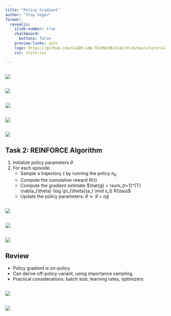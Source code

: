 ```yaml
---
title: "Policy Gradient"
author: "Itay Segev"
format:
  revealjs: 
    slide-number: true
    chalkboard: 
      buttons: false
    preview-links: auto
    logo: https://github.com/CLAIR-LAB-TECHNION/CLAI/blob/main/tutorials/assets/CLAIR_logo.png?raw=true
    css: style.css

--- 
```


 
##  {background="#43464B" background-image="https://github.com/CLAIR-LAB-TECHNION/CLAI/blob/main/tutorials/assets/reward_hypothesis.jpeg?raw=true"}


##  {background="#43464B" background-image="https://github.com/CLAIR-LAB-TECHNION/CLAI/blob/main/tutorials/assets/tut04_Reward.png?raw=true"}

 

##  {background="#43464B" background-image="https://github.com/CLAIR-LAB-TECHNION/CLAI/blob/main/tutorials/assets/tut04_rl_anatomy.png?raw=true"}



## {background="#43464B" background-image="https://github.com/CLAIR-LAB-TECHNION/CLAI/blob/main/tutorials/assets/tut04_pg_scheme.png?raw=true"}

## 


![](https://github.com/CLAIR-LAB-TECHNION/CLAI/blob/main/tutorials/assets/tut04_objective_func_1.png?raw=true)

## 


![](https://github.com/CLAIR-LAB-TECHNION/CLAI/blob/main/tutorials/assets/tut04_objective_func_2.png?raw=true)

## 


![](https://github.com/CLAIR-LAB-TECHNION/CLAI/blob/main/tutorials/assets/tut04_objective_func_3.png?raw=true)

##

```{=tex}
\begin{align*}
\nabla_{\theta} J(\pi_{\theta}) &= \nabla_{\theta} \mathbb{E}_{\tau \sim \pi_{\theta}}[R(\tau)] \\
&= \nabla_{\theta} \int_{\tau} P(\tau|\theta) R(\tau) \quad \text{(Expand expectation)} \\
&= \int_{\tau} \nabla_{\theta} P(\tau|\theta) R(\tau) \quad \text{(Bring gradient under integral)} \\
&= \int_{\tau} P(\tau|\theta) \nabla_{\theta} \log P(\tau|\theta) R(\tau) \quad \text{(Log-derivative trick)} \\
&= \mathbb{E}_{\tau \sim \pi_{\theta}}[\nabla_{\theta} \log P(\tau|\theta) R(\tau)] \quad \text{(Return to expectation)} \\
\therefore \nabla_{\theta} J(\pi_{\theta}) &= \mathbb{E}_{\tau \sim \pi_{\theta}} \left[ \sum_{t=0}^{T} \nabla_{\theta} \log \pi_{\theta}(a_t |s_t) R(\tau) \right]
\end{align*}
```

## 


![](https://github.com/CLAIR-LAB-TECHNION/CLAI/blob/main/tutorials/assets/tut04_pg_one_tj.png?raw=true)

## 


![](https://github.com/CLAIR-LAB-TECHNION/CLAI/blob/main/tutorials/assets/tut04_pg_multiple.png?raw=true)

## Task 2: REINFORCE Algorithm

1. Initialize policy parameters $\theta$
2. For each episode:
    - Sample a trajectory $\tau$ by running the policy $\pi_{\theta}$
    - Compute the cumulative reward $R(\tau)$
    - Compute the gradient estimate $\hat{g} = \sum_{t=1}^{T} \nabla_{\theta} \log \pi_{\theta}(a_t \mid s_t) R(\tau)$
    - Update the policy parameters: $\theta \leftarrow \theta + \alpha \hat{g}$

## 
![](https://github.com/CLAIR-LAB-TECHNION/CLAI/blob/main/tutorials/assets/tut04_ml_comparison.png?raw=true)

## 
![](https://github.com/CLAIR-LAB-TECHNION/CLAI/blob/main/tutorials/assets/tut04_pg_issues.png?raw=true)

## 
![](https://github.com/CLAIR-LAB-TECHNION/CLAI/blob/main/tutorials/assets/tut04_reducing_var.png?raw=true)


## Review

- Policy gradient is on-policy
- Can derive off-policy variant, using importance sampling.
- Practical considerations: batch size, learning rates, optimizers.


## 

![](project-seq.png)

##  

![](project-extensions.png)


## {background="#43464B" background-image="https://github.com/CLAIR-LAB-TECHNION/CLAI/blob/main/tutorials/assets/tut04_creation_of_ai.png?raw=true"}  


